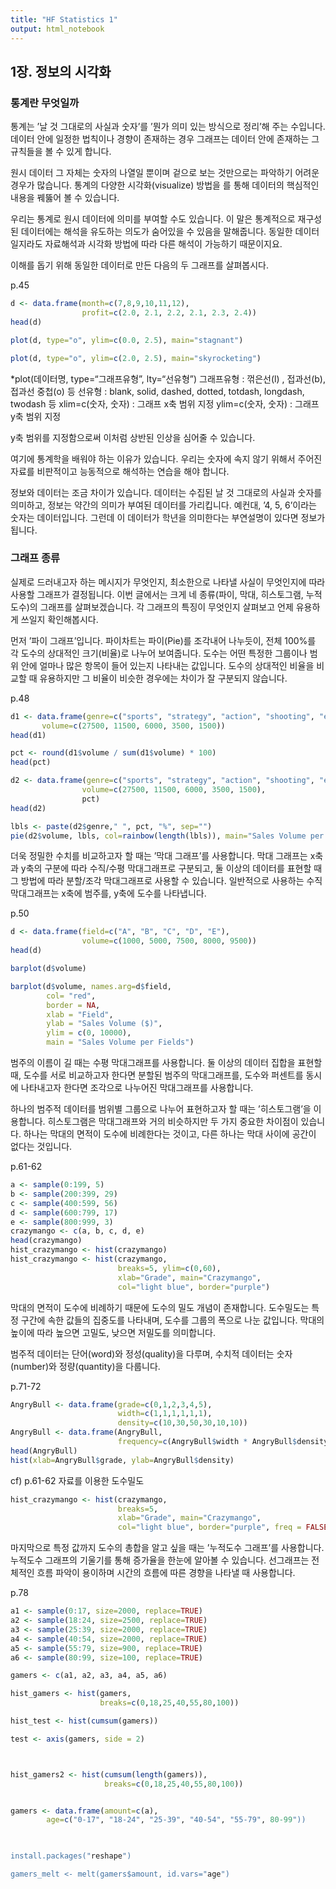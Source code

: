 ```yaml
---
title: "HF Statistics 1"
output: html_notebook
---
```


## 1장. 정보의 시각화

### 통계란 무엇일까

통계는 ’날 것 그대로의 사실과 숫자’를 ’뭔가 의미 있는 방식으로 정리’해 주는 수입니다. 데이터 안에 일정한 법칙이나 경향이 존재하는 경우 그래프는 데이터 안에 존재하는 그 규칙들을 볼 수 있게 합니다.

원시 데이터 그 자체는 숫자의 나열일 뿐이며 겉으로 보는 것만으로는 파악하기 어려운 경우가 많습니다. 통계의 다양한 시각화(visualize) 방법을 를 통해 데이터의 핵심적인 내용을 꿰뚫어 볼 수 있습니다.

우리는 통계로 원시 데이터에 의미를 부여할 수도 있습니다. 이 말은 통계적으로 재구성된 데이터에는 해석을 유도하는 의도가 숨어있을 수 있음을 말해줍니다. 동일한 데이터일지라도 자료해석과 시각화 방법에 따라 다른 해석이 가능하기 때문이지요.

이해를 돕기 위해 동일한 데이터로 만든 다음의 두 그래프를 살펴봅시다.

p.45
```r
d <- data.frame(month=c(7,8,9,10,11,12),
                profit=c(2.0, 2.1, 2.2, 2.1, 2.3, 2.4))
head(d)

plot(d, type="o", ylim=c(0.0, 2.5), main="stagnant")

plot(d, type="o", ylim=c(2.0, 2.5), main="skyrocketing")
```

*plot(데이터명, type=“그래프유형”, lty=“선유형”) 그래프유형 : 꺾은선(l) , 접과선(b), 접과선 중첩(o) 등 선유형 : blank, solid, dashed, dotted, totdash, longdash, twodash 등 xlim=c(숫자, 숫자) : 그래프 x축 범위 지정 ylim=c(숫자, 숫자) : 그래프 y축 범위 지정  

y축 범위를 지정함으로써 이처럼 상반된 인상을 심어줄 수 있습니다.

여기에 통계학을 배워야 하는 이유가 있습니다. 우리는 숫자에 속지 않기 위해서 주어진 자료를 비판적이고 능동적으로 해석하는 연습을 해야 합니다.

정보와 데이터는 조금 차이가 있습니다. 데이터는 수집된 날 것 그대로의 사실과 숫자를 의미하고, 정보는 약간의 의미가 부여된 데이터를 가리킵니다. 예컨대, ’4, 5, 6’이라는 숫자는 데이터입니다. 그런데 이 데이터가 학년을 의미한다는 부연설명이 있다면 정보가 됩니다.

### 그래프 종류
실제로 드러내고자 하는 메시지가 무엇인지, 최소한으로 나타낼 사실이 무엇인지에 따라 사용할 그래프가 결정됩니다. 이번 글에서는 크게 네 종류(파이, 막대, 히스토그램, 누적도수)의 그래프를 살펴보겠습니다. 각 그래프의 특징이 무엇인지 살펴보고 언제 유용하게 쓰일지 확인해봅시다.

먼저 ’파이 그래프’입니다. 파이차트는 파이(Pie)를 조각내어 나누듯이, 전체 100%를 각 도수의 상대적인 크기(비율)로 나누어 보여줍니다. 도수는 어떤 특정한 그룹이나 범위 안에 얼마나 많은 항목이 들어 있는지 나타내는 값입니다. 도수의 상대적인 비율을 비교할 때 유용하지만 그 비율이 비슷한 경우에는 차이가 잘 구분되지 않습니다.

p.48
```r
d1 <- data.frame(genre=c("sports", "strategy", "action", "shooting", "etc"),
       volume=c(27500, 11500, 6000, 3500, 1500))
head(d1)

pct <- round(d1$volume / sum(d1$volume) * 100)
head(pct)

d2 <- data.frame(genre=c("sports", "strategy", "action", "shooting", "etc"),
                volume=c(27500, 11500, 6000, 3500, 1500),
                pct)
head(d2)

lbls <- paste(d2$genre," ", pct, "%", sep="")
pie(d2$volume, lbls, col=rainbow(length(lbls)), main="Sales Volume per Genre")
```


더욱 정밀한 수치를 비교하고자 할 때는 ’막대 그래프’를 사용합니다. 막대 그래프는 x축과 y축의 구분에 따라 수직/수평 막대그래프로 구분되고, 둘 이상의 데이터를 표현할 때 그 방법에 따라 분할/조각 막대그래프로 사용할 수 있습니다. 일반적으로 사용하는 수직 막대그래프는 x축에 범주를, y축에 도수를 나타냅니다.

p.50
```r
d <- data.frame(field=c("A", "B", "C", "D", "E"),
                volume=c(1000, 5000, 7500, 8000, 9500))
head(d)

barplot(d$volume)

barplot(d$volume, names.arg=d$field,
        col= "red",
        border = NA,
        xlab = "Field",
        ylab = "Sales Volume ($)",
        ylim = c(0, 10000),
        main = "Sales Volume per Fields")

```


범주의 이름이 길 때는 수평 막대그래프를 사용합니다. 둘 이상의 데이터 집합을 표현할 때, 도수를 서로 비교하고자 한다면 분할된 범주의 막대그래프를, 도수와 퍼센트를 동시에 나타내고자 한다면 조각으로 나누어진 막대그래프를 사용합니다.

하나의 범주적 데이터를 범위별 그룹으로 나누어 표현하고자 할 때는 ’히스토그램’을 이용합니다. 히스토그램은 막대그래프와 거의 비슷하지만 두 가지 중요한 차이점이 있습니다. 하나는 막대의 면적이 도수에 비례한다는 것이고, 다른 하나는 막대 사이에 공간이 없다는 것입니다.


p.61-62
```r
a <- sample(0:199, 5)
b <- sample(200:399, 29)
c <- sample(400:599, 56)
d <- sample(600:799, 17)
e <- sample(800:999, 3)
crazymango <- c(a, b, c, d, e)
head(crazymango)
hist_crazymango <- hist(crazymango)
hist_crazymango <- hist(crazymango, 
                        breaks=5, ylim=c(0,60), 
                        xlab="Grade", main="Crazymango",
                        col="light blue", border="purple")

```

막대의 면적이 도수에 비례하기 때문에 도수의 밀도 개념이 존재합니다. 도수밀도는 특정 구간에 속한 값들의 집중도를 나타내며, 도수를 그룹의 폭으로 나눈 값입니다. 막대의 높이에 따라 높으면 고밀도, 낮으면 저밀도를 의미합니다. 

범주적 데이터는 단어(word)와 정성(quality)을 다루며, 수치적 데이터는 숫자(number)와 정량(quantity)을 다룹니다.

p.71-72 
```r
AngryBull <- data.frame(grade=c(0,1,2,3,4,5),
                        width=c(1,1,1,1,1,1),
                        density=c(10,30,50,30,10,10))
AngryBull <- data.frame(AngryBull,
                        frequency=c(AngryBull$width * AngryBull$density))
head(AngryBull)
hist(xlab=AngryBull$grade, ylab=AngryBull$density)

```


cf) p.61-62 자료를 이용한 도수밀도

```r
hist_crazymango <- hist(crazymango, 
                        breaks=5,  
                        xlab="Grade", main="Crazymango",
                        col="light blue", border="purple", freq = FALSE)
```



마지막으로 특정 값까지 도수의 총합을 알고 싶을 때는 ’누적도수 그래프’를 사용합니다. 누적도수 그래프의 기울기를 통해 증가율을 한눈에 알아볼 수 있습니다. 선그래프는 전체적인 흐름 파악이 용이하며 시간의 흐름에 따른 경향을 나타낼 때 사용합니다.



p.78 
```r
a1 <- sample(0:17, size=2000, replace=TRUE)
a2 <- sample(18:24, size=2500, replace=TRUE)
a3 <- sample(25:39, size=2000, replace=TRUE)
a4 <- sample(40:54, size=2000, replace=TRUE)
a5 <- sample(55:79, size=900, replace=TRUE)
a6 <- sample(80:99, size=100, replace=TRUE)

gamers <- c(a1, a2, a3, a4, a5, a6)

hist_gamers <- hist(gamers,
                    breaks=c(0,18,25,40,55,80,100))

hist_test <- hist(cumsum(gamers))

test <- axis(gamers, side = 2)



hist_gamers2 <- hist(cumsum(length(gamers)),
                     breaks=c(0,18,25,40,55,80,100))


gamers <- data.frame(amount=c(a),
        age=c("0-17", "18-24", "25-39", "40-54", "55-79", 80-99"))
             


install.packages("reshape")

gamers_melt <- melt(gamers$amount, id.vars="age")
```






